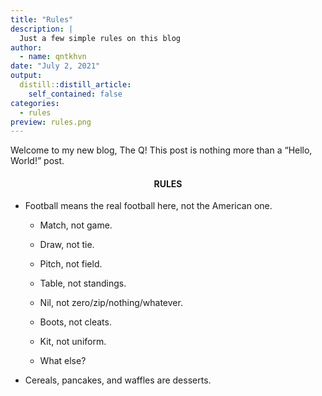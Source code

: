 ```yaml
---
title: "Rules"
description: |
  Just a few simple rules on this blog
author:
  - name: qntkhvn
date: "July 2, 2021"
output:
  distill::distill_article:
    self_contained: false
categories:
  - rules
preview: rules.png
---
```


Welcome to my new blog, The Q! This post is nothing more than a "Hello, World!" post.

<center>

#### RULES

</center>

-   Football means the real football here, not the American one.

    -   Match, not game.

    -   Draw, not tie.

    -   Pitch, not field.

    -   Table, not standings.

    -   Nil, not zero/zip/nothing/whatever.

    -   Boots, not cleats.

    -   Kit, not uniform.
    
    -   What else?

-   Cereals, pancakes, and waffles are desserts.


